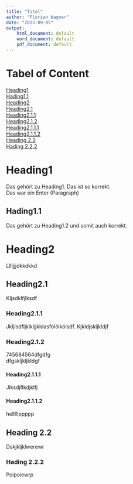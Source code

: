 ```yaml
---
title: "Titel"
author: "Florian Wagner"
date: "2023-09-05"
output:
    html_document: default
    word_document: default
    pdf_document: default
---
```



# Tabel of Content
[Heading1](#Heading1)  \
[Hading1.1](#Hading1.1)  \
[Heading2](#Heading2)  \
[Heading2.1](#Heading2.1)  \
[Heading2.1.1](#Heading2.1.1)  \
[Heading2.1.2](#Heading2.1.2)  \
[Heading2.1.1.1](#Heading2.1.1.1)  \
[Heading2.1.1.2](#Heading2.1.1.2)  \
[Heading 2.2](#Heading 2.2)  \
[Hading 2.2.2](#Hading 2.2.2)  \


# Heading1<a name="Heading1"></a>
Das gehört zu Heading1. Das ist so korrekt.  \
Das war ein Enter (Paragraph)  \

## Hading1.1<a name="Hading1.1"></a>
Das gehört zu Heading1.2 und somit auch korrekt.  \

# Heading2<a name="Heading2"></a>
Lllljjjdkkdkkd  \

## Heading2.1<a name="Heading2.1"></a>
Kljsdklfjlksdf  \

### Heading2.1.1<a name="Heading2.1.1"></a>
Jkljlsdfljklkljjkldasfölölkölsdf. Kjkldjskljkldjf  \

### Heading2.1.2<a name="Heading2.1.2"></a>
745684564dfgdfg  \
dfgskljkljkldgf  \

#### Heading2.1.1.1<a name="Heading2.1.1.1"></a>
Jlksdjflkdjklfj  \

#### Heading2.1.1.2<a name="Heading2.1.1.2"></a>
helllllppppp  \

## Heading 2.2<a name="Heading 2.2"></a>
Dskjkljklwerewr  \

### Hading 2.2.2<a name="Hading 2.2.2"></a>
Poipoiewrp
